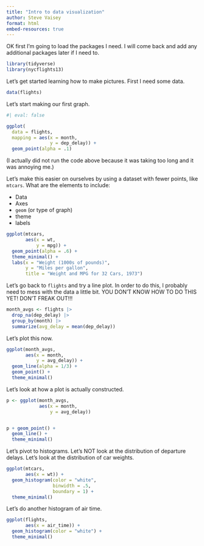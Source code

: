 ```yaml
---
title: "Intro to data visualization"
author: Steve Vaisey
format: html
embed-resources: true
---
```


OK first I'm going to load the packages I need. I will come back and add any additional packages later if I need to.

```r
library(tidyverse)
library(nycflights13)
```

Let's get started learning how to make pictures. First I need some data.

```r
data(flights)
```

Let's start making our first graph.

```r
#| eval: false

ggplot(
  data = flights,
  mapping = aes(x = month,
                y = dep_delay)) +
  geom_point(alpha = .1)
```

(I actually did not run the code above because it was taking too long and it was annoying me.)

Let's make this easier on ourselves by using a dataset with fewer points, like `mtcars`. What are the elements to include:

- Data
- Axes
- `geom` (or type of graph)
- theme
- labels

```r
ggplot(mtcars,
       aes(x = wt,
           y = mpg)) +
  geom_point(alpha = .6) +
  theme_minimal() +
  labs(x = "Weight (1000s of pounds)", 
       y = "Miles per gallon",
       title = "Weight and MPG for 32 Cars, 1973")
```

Let's go back to `flights` and try a line plot. In order to do this, I probably need to mess with the data a little bit. YOU DON'T KNOW HOW TO DO THIS YET! DON'T FREAK OUT!!!

```r
month_avgs <- flights |>
  drop_na(dep_delay) |> 
  group_by(month) |> 
  summarize(avg_delay = mean(dep_delay))

```

Let's plot this now.

```r
ggplot(month_avgs,
       aes(x = month,
           y = avg_delay)) +
  geom_line(alpha = 1/3) +
  geom_point() +
  theme_minimal()
```

Let's look at how a plot is actually constructed.

```r
p <- ggplot(month_avgs,
            aes(x = month,
                y = avg_delay))


p + geom_point() + 
  geom_line() + 
  theme_minimal()
```

Let's pivot to histograms. Let's NOT look at the distribution of departure delays. Let's look at the distribution of car weights.

```r
ggplot(mtcars,
       aes(x = wt)) +
  geom_histogram(color = "white",
                 binwidth = .5,
                 boundary = 1) +
  theme_minimal()

```

Let's do another histogram of air time.

```r
ggplot(flights,
       aes(x = air_time)) +
  geom_histogram(color = "white") +
  theme_minimal()
```

